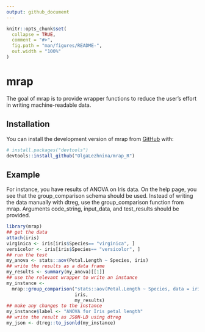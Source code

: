 ```yaml
---
output: github_document
---
```


<!-- README.md is generated from README.Rmd. Please edit that file -->

```r
knitr::opts_chunk$set(
  collapse = TRUE,
  comment = "#>",
  fig.path = "man/figures/README-",
  out.width = "100%"
)
```

# mrap

<!-- badges: start -->
<!-- badges: end -->

The goal of mrap is to provide wrapper functions to reduce the user's effort in writing machine-readable data.    

## Installation

You can install the development version of mrap from [GitHub](https://github.com/) with:

``` r
# install.packages("devtools")
devtools::install_github("OlgaLezhnina/mrap_R")
```

## Example

For instance, you have results of ANOVA on Iris data. On the help page, you see that the group_comparison schema should be used. Instead of writing the data manually with dtreg, use the group_comparison function from mrap. Arguments code_string, input_data, and test_results should be provided. 

```r
library(mrap)
## get the data
attach(iris)
virginica <- iris[iris$Species== "virginica", ]
versicolor <- iris[iris$Species== "versicolor", ]
## run the test
my_anova <- stats::aov(Petal.Length ~ Species, iris)
## write the results as a data frame
my_results <- summary(my_anova)[[1]]
## use the relevant wrapper to write an instance
my_instance <-
  mrap::group_comparison("stats::aov(Petal.Length ~ Species, data = iris)",
                         iris,
                         my_results)
## make any changes to the instance
my_instance$label <- "ANOVA for Iris petal length"
## write the result as JSON-LD using dtreg
my_json <- dtreg::to_jsonld(my_instance)
```


